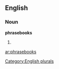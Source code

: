 
==English==

===Noun===
'''phrasebooks'''

# {{plural of|[[phrasebook]]}}

[[Category:English plurals]]

[[ar:phrasebooks]]